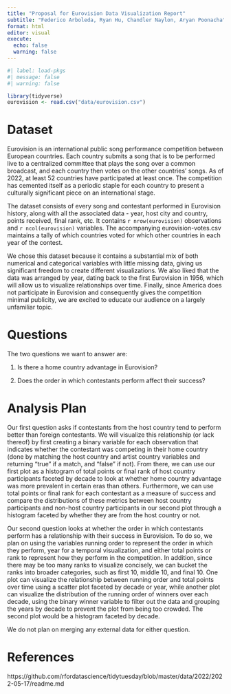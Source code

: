 ```yaml
---
title: "Proposal for Eurovision Data Visualization Report"
subtitle: "Federico Arboleda, Ryan Hu, Chandler Naylon, Aryan Poonacha"
format: html
editor: visual
execute:
  echo: false
  warning: false
---
```


```r
#| label: load-pkgs
#| message: false
#| warning: false

library(tidyverse)
eurovision <- read.csv("data/eurovision.csv")
```

# Dataset

Eurovision is an international public song performance competition between European countries. Each country submits a song that is to be performed live to a centralized committee that plays the song over a common broadcast, and each country then votes on the other countries' songs. As of 2022, at least 52 countries have participated at least once. The competition has cemented itself as a periodic staple for each country to present a culturally significant piece on an international stage.

The dataset consists of every song and contestant performed in Eurovision history, along with all the associated data - year, host city and country, points received, final rank, etc. It contains `r nrow(eurovision)` observations and `r ncol(eurovision)` variables. The accompanying eurovision-votes.csv maintains a tally of which countries voted for which other countries in each year of the contest.

We chose this dataset because it contains a substantial mix of both numerical and categorical variables with little missing data, giving us significant freedom to create different visualizations. We also liked that the data was arranged by year, dating back to the first Eurovision in 1956, which will allow us to visualize relationships over time. Finally, since America does not participate in Eurovision and consequently gives the competition minimal publicity, we are excited to educate our audience on a largely unfamiliar topic.

# Questions

The two questions we want to answer are:

1.  Is there a home country advantage in Eurovision?

2.  Does the order in which contestants perform affect their success?

# Analysis Plan

Our first question asks if contestants from the host country tend to perform better than foreign contestants. We will visualize this relationship (or lack thereof) by first creating a binary variable for each observation that indicates whether the contestant was competing in their home country (done by matching the host country and artist country variables and returning "true" if a match, and "false" if not). From there, we can use our first plot as a histogram of total points or final rank of host country participants faceted by decade to look at whether home country advantage was more prevalent in certain eras than others. Furthermore, we can use total points or final rank for each contestant as a measure of success and compare the distributions of these metrics between host country participants and non-host country participants in our second plot through a histogram faceted by whether they are from the host country or not.

Our second question looks at whether the order in which contestants perform has a relationship with their success in Eurovision. To do so, we plan on using the variables running order to represent the order in which they perform, year for a temporal visualization, and either total points or rank to represent how they perform in the competition. In addition, since there may be too many ranks to visualize concisely, we can bucket the ranks into broader categories, such as first 10, middle 10, and final 10. One plot can visualize the relationship between running order and total points over time using a scatter plot faceted by decade or year, while another plot can visualize the distribution of the running order of winners over each decade, using the binary winner variable to filter out the data and grouping the years by decade to prevent the plot from being too crowded. The second plot would be a histogram faceted by decade.

We do not plan on merging any external data for either question.

# References

https://github.com/rfordatascience/tidytuesday/blob/master/data/2022/2022-05-17/readme.md
